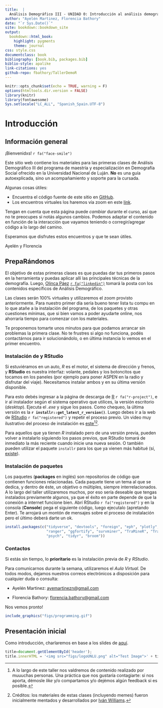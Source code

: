 ```yaml
---
title:  |
  Análisis Demográfico III - UNIDAD 0: Introducción al análisis demográfico en R
author: "Ayelén Martinez, Florencia Bathory"
date: "`r Sys.Date()`"
site: bookdown::bookdown_site
output: 
  bookdown::html_book:
    highlight: pygments
    theme: journal
css: style.css
documentclass: book
bibliography: [book.bib, packages.bib]
biblio-style: apalike
link-citations: yes
github-repo: fbathory/TallerDemoR
---
```


```r
knitr::opts_chunk$set(echo = TRUE, warning = F)
options(htmltools.dir.version = FALSE)
library(knitr)
library(fontawesome)
Sys.setlocale("LC_ALL", "Spanish_Spain.UTF-8")
```

# Introducción

## Información general

¡Bienvenidxs! `r fa("face-smile")`

Este sitio web contiene los materiales para las primeras clases de Análisis Demográfico III del programa de maestría y especialización en Demografía Social ofrecido en la Universidad Nacional de Luján. **No** es una guía autoexplicada, sino un acompañamiento y soporte para la cursada.

Algunas cosas útiles:

-   Encuentra el código fuente de este sitio en [GitHub](https://github.com/fbathory/TallerDemoR/tree/master).
-   Los encuentros virtuales los haremos vía zoom en este [link](https://us06web.zoom.us/j/85692957947).

Tengan en cuenta que esta página puede *cambiar* durante el curso, así que no te preocupes si notás algunos cambios. Podemos adaptar el contenido en función de la interacción que vayamos teniendo o corregir/agregar código a lo largo del camino.

Esperamos que disfrutes estos encuentros y que te sean útiles.

Ayelén y Florencia

<!-- --------------------------------------------------------------------- -->

## PrepaRándonos

El objetivo de estas primeras clases es que puedas dar tus primeros pasos en la herramienta y puedas aplicar allí las principales técnicas de la demografía. Luego, [Olinca Páez](https://www.researchgate.net/profile/Olinca-Paez) [`r fa("linkedin")`](https://www.linkedin.com/in/olinca-p%C3%A1ez/) tomará la posta con los contenidos específicos de Análisis Demográfico. 

Las clases serán 100% virtuales y utilizaremos el zoom provisto anteriormente. Para nuestro primer día sería bueno tener lista tu compu en lo que atañe a la instalación del programa, de los paquetes y otras cuestiones mínimas, que si bien vamos a poder ayudarte online, nos ahorraría tiempo para comenzar con los materiales.

Te proponemos tomarte unos minutos para que podamos arrancar sin problemas la primera clase. No te frustres si algo no funciona, podés contactárnos para ir solucionándolo, o en última instancia lo vemos en el primer encuentro.

### Instalación de y RStudio

Si estuviéramos en un auto, *R* es el motor, el sistema de dirección y frenos, y **RStudio** es nuestra interfaz: volante, pedales y los botoncitos que tocamos en los paneles (por ejemplo para poner ASPEN en la radio y disfrutar del viaje). Necesitamos instalar ambos y en su última versión disponible.

Para esto debés ingresar a la página de descarga de [R](http://mirror.fcaglp.unlp.edu.ar/CRAN/) `r fa("r-project")`, e ir al instalador según el sistema operativo que utilices, la versión escritorio (*desktop*). Ejecuta el *.exe* y sigue los pasos. Como chequeo, la última versión es la **`r installr::get_latest_r_version()`**. Luego debes ir a la web de [RStudio](https://www.rstudio.com/products/rstudio/download/) `r fa("registered")` y repetir el proceso previo. Un video muy ilustrativo del proceso de instalación es [este](https://www.youtube.com/watch?v=Nmu4WPdJBRo)[^1][^2].

[^1]: A lo largo de este taller nos valdremos de contenido realizado por muuuchas personas. Una práctica que nos gustaría contagiarte: si nos aporta, démosle *like* y/o compartamos y/o dejémos algún feedback si es posible.
[^2]: Créditos: los materiales de estas clases (incluyendo memes) fueron inicialmente mentados y desarrollados por [Iván Williams](https://github.com/IvanWilli).

Para aquellos que ya tienen *R* instalado pero de una versión previa, pueden volver a instalarlo siguiendo los pasos previos, que RStudio tomará de inmediato la más reciente cuando inicie una nueva sesión. O también pueden utilizar el paquete `installr` para los que ya vienen más habitué (sí, [existe](https://www.asale.org/damer/habitu%C3%A9)).

### Instalación de paquetes

Los paquetes (**packages** en inglés) son repositorios de código que contienen funciones relacionadas. Cada paquete tiene un tema al que se dedica, y dentro de éste, un objetivo o múltiples, siempre interrelacionados. A lo largo del taller utilizaremos muchos, por eso sería deseable que tengas instalados previamente algunos, ya que el éxito en parte depende de que la conexión a internet funcione bien. Abrí RStudio `r fa("registered")` y en la consola (**Console**) pega el siguiente código, luego ejecutalo (apretando Enter). Te arrojará un montón de mensajes sobre el proceso de instalación pero el último deberá darte un ok.

```r
install.packages(c("tidyverse", "devtools", "foreign", "eph", "plotly", "gapminder", "gridExtra", "wpp2019", "HMDHFDplus","rgdal","spdplyr","leaflet", "gdata", "stats", "prettyR", "utils", "haven", "survival",
                   "ranger", "ggfortify", "survminer", "TraMineR", "TraMineRextras", "WeightedCluster", "colorspace", "here", "RColorBrewer", "Hmisc", "MCMCpack", "corrplot", "descr", "nnet", "effects", 
                   "psych", "tidyr", "broom"))
```

### Contactos

Si estás sin tiempo, lo **prioritario** es la instalación previa de *R* y *RStudio*. 

Para comunicarnos durante la semana, utilizaremos el *Aula Virtual*. De todos modos, dejamos nuestros correos electrónicos a disposición para cualquier duda o consulta:

-   Ayelén Martinez: [ayemartinezn\@gmail.com](mailto:ayemartinezn@gmail.com){.email}

-   Florencia Bathory: [florencia.bathory\@gmail.com](mailto:florencia.bathory@gmail.com){.email}

Nos vemos pronto!

```r
include_graphics("figs/programming.gif")
```

<!-- --------------------------------------------------------------------- -->

## Presentación inicial

Como introducción, charlaremos en base a los slides de [aquí](https://github.com/fbathory/TallerDemoR/blob/master/ppt/Introduccion.html).

```js
title=document.getElementById('header');
title.innerHTML = '<img src="figs/logoUNLU.png" alt="Test Image">' + title.innerHTML
```
